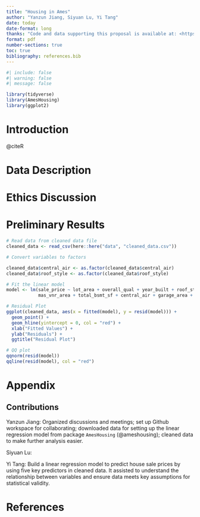 ```yaml
---
title: "Housing in Ames"
author: "Yanzun Jiang, Siyuan Lu, Yi Tang"
date: today
date-format: long
thanks: "Code and data supporting this proposal is available at: <https://github.com/Stary54264/Housing-in-Ames>"
format: pdf
number-sections: true
toc: true
bibliography: references.bib
---
```


```r
#| include: false
#| warning: false
#| message: false

library(tidyverse)
library(AmesHousing)
library(ggplot2)
```

\newpage

# Introduction

@citeR

# Data Description

# Ethics Discussion

# Preliminary Results

```r
# Read data from cleaned data file
cleaned_data <- read_csv(here::here("data", "cleaned_data.csv"))

# Convert variables to factors

cleaned_data$central_air <- as.factor(cleaned_data$central_air)
cleaned_data$roof_style <- as.factor(cleaned_data$roof_style)

# Fit the linear model
model <- lm(sale_price ~ lot_area + overall_qual + year_built + roof_style + 
            mas_vnr_area + total_bsmt_sf + central_air + garage_area + misc_val, data = cleaned_data)

# Residual Plot
ggplot(cleaned_data, aes(x = fitted(model), y = resid(model))) +
  geom_point() +
  geom_hline(yintercept = 0, col = "red") +
  xlab("Fitted Values") +
  ylab("Residuals") +
  ggtitle("Residual Plot")

# QQ plot
qqnorm(resid(model))
qqline(resid(model), col = "red")

```

\newpage

\appendix

# Appendix

## Contributions

Yanzun Jiang: Organized discussions and meetings; set up Github workspace for collaborating; downloaded data for setting up the linear regression model from package `AmesHousing` (@ameshousing); cleaned data to make further analysis easier.

Siyuan Lu: 

Yi Tang: Build a linear regression model to predict house sale prices by using five key predictors in cleaned data. It assisted to understand the relationship between variables and ensure data meets key assumptions for statistical validity.

\newpage

# References
